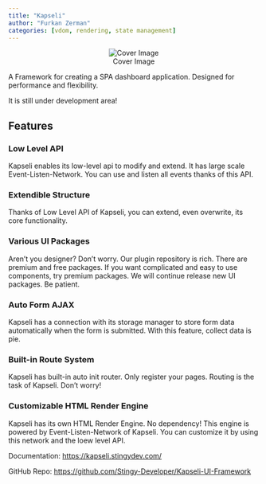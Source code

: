 ```yaml
---
title: "Kapseli"
author: "Furkan Zerman"
categories: [vdom, rendering, state management]
---
```


<center>
![Cover Image](image.png)
</center>

A Framework for creating a SPA dashboard application. Designed for performance and flexibility.

<div class="alert alert-warning">
  <p class="mb-0">It is still under development area!</p>
</div>

## Features
### Low Level API
Kapseli enables its low-level api to modify and extend. It has large scale Event-Listen-Network. You can use and listen all events thanks of this API.

### Extendible Structure
Thanks of Low Level API of Kapseli, you can extend, even overwrite, its core functionality.

### Various UI Packages
Aren't you designer? Don't worry. Our plugin repository is rich. There are premium and free packages. If you want complicated and easy to use components, try premium packages. We will continue release new UI packages. Be patient.

### Auto Form AJAX
Kapseli has a connection with its storage manager to store form data automatically when the form is submitted. With this feature, collect data is pie.

### Built-in Route System
Kapseli has built-in auto init router. Only register your pages. Routing is the task of Kapseli. Don't worry!

### Customizable HTML Render Engine
Kapseli has its own HTML Render Engine. No dependency! This engine is powered by Event-Listen-Network of Kapseli. You can customize it by using this network and the loew level API.

Documentation: [https://kapseli.stingydev.com/](https://kapseli.stingydev.com/)

GitHub Repo: [https://github.com/Stingy-Developer/Kapseli-UI-Framework](https://github.com/Stingy-Developer/Kapseli-UI-Framework)